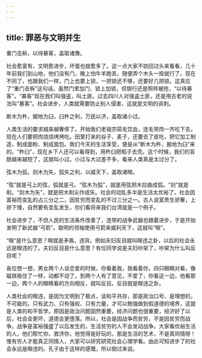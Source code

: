 ```yaml
---
---
---
```

title: 罪恶与文明并生
---




重门击柝，以待暴客，盖取诸豫。

社会愈富有，文明愈进步，坏蛋也就愈多了。这一点大家不妨回过头来看看，几十年前我们到山地，他们没有门，晚上怕牛羊跑丢，随便弄个木头一拴就行了。现在不同了，也跟我们一样，门上也要上锁，一把锁还不够，还要好几把锁。这真应了“重门击柝”这句话，虽然门里加门、锁上加锁，但银行还是照样被抢，“以待暴客”，“暴客”现在我们叫强盗，叫土匪。过去四川人对强盗土匪，还是用古老的说法叫“暴客”。社会进步，人类就需要防止别人侵害，这就是文明的讽刺。

断木为杵，掘地为臼，臼杵之利，万民以济，盖取诸小过。

人类生活的要求越来越奢侈了。开始我们老祖宗茹毛饮血，连毛带肉一齐吃下去，现在人们要把肉烧烧烤烤吃。田里打来的谷子、麦子，还要去了皮吃，把它加工制造，制成面粉、制成面包。我们今天的生活享受，便是从“断木为杵，掘地为臼”来的。“杵臼”，现在乡下人还可以看得到，用杵臼把稻子去壳。这个时候，我们的盲肠越来越短了，这就叫小过。小过与大过差不多，看来人类真是太过分了。

弦木为弧，剡木为矢，弧矢之利，以威天下，盖取诸暌。

“弦”就是弓上的弦，弧就是弓。“弦木为弧”，就是用弦把木拉曲成弧。“剡”就是削，“剡木为矢”，就是把木削尖作成矢。社会的动乱多半是生活太优裕了。社会因富裕而变乱的占三分之二，因贫穷而变乱的不过三分之一。古人说富贵生骄奢，上骄下慢，自然要有变乱发生，你们看将来我们台湾就是一个例子。

社会进步了，不但人民的生活条件改善了，连带的战争武器也跟着进步，于是开始发明了新武器“弓箭”。聪明的领袖使用弓箭来威利天下，这就叫“暌”。

“暌”是什么意思？暌就是矛盾，违背。例如夫妇反目就叫暌违之卦，以后的社会永远是暌违的了。夫妇反目是什么意思？有位同学说是夫妇吵架了，吵架为什么叫反目呢？

各位想一想，男女两个人谈恋爱的时候，你看着我，我看着你，四只眼睛对看，像磁铁吸住了一样，动都不动了。到两个人有了意见，不爱了，你看这一边，他看那一边，两个人的眼睛看的方向相反，就叫反目。反目就是暌违之卦。

人类社会的暌违，是因为文明到了极点，谈和平共存，那是政治口号、是理想的，不可能的。只有武力、只有强权、只有力量，才可以勉强做到假道德的境界，这就是人类的和平哲学。原因是政治问题固然重要，经济问题也很重要，经济好了以后，社会会更坏，道德会更堕落。所以，社会是因战争而贫穷，不是因贫穷而战争。战争是富裕强盛了以后发生的，生活贫穷的人不会发动战争。大家看优裕生活的人，他们帮忙你、救济你，他觉得是好玩的，那是生活的艺术，不是真同情呀！惟有穷人才能真正同情人，大家可以研究研究社会心理学看。由此可知进步了的社会永远是暌违的。孔子由于这样的感慨，所以倒过来说。